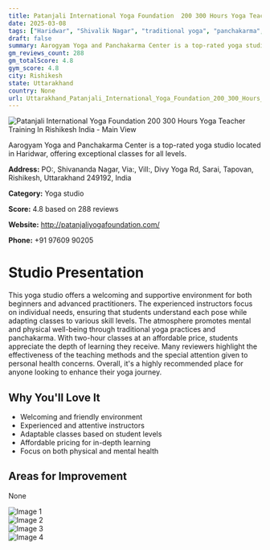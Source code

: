 ```yaml
---
title: Patanjali International Yoga Foundation  200 300 Hours Yoga Teacher Training In Rishikesh India
date: 2025-03-08
tags: ["Haridwar", "Shivalik Nagar", "traditional yoga", "panchakarma", "meditation", "welcoming atmosphere", "supportive environment", "Rishikesh"]  
draft: false
summary: Aarogyam Yoga and Panchakarma Center is a top-rated yoga studio located in Haridwar, offering exceptional classes for all levels.
gm_reviews_count: 288
gm_totalScore: 4.8
gym_score: 4.8
city: Rishikesh
state: Uttarakhand
country: None
url: Uttarakhand_Patanjali_International_Yoga_Foundation_200_300_Hours_Yoga_Teacher_Training_In_Rishikesh_India
---
```


<div className="aspect-[16/9] relative my-8">
  <img 
    src="https://lh5.googleusercontent.com/p/AF1QipNMIxeQcSGrc8whtddilvQSfMuwNlxNMvP15LnL=w1920-h1080-k-no"
    alt="Patanjali International Yoga Foundation  200 300 Hours Yoga Teacher Training In Rishikesh India - Main View"
    className="object-cover absolute inset-0 w-full h-full rounded-lg"
  />
</div>

Aarogyam Yoga and Panchakarma Center is a top-rated yoga studio located in Haridwar, offering exceptional classes for all levels.

**Address:** PO:, Shivananda Nagar, Via:, Vill:, Divy Yoga Rd, Sarai, Tapovan, Rishikesh, Uttarakhand 249192, India

**Category:** Yoga studio

**Score:** 4.8 based on 288 reviews

**Website:** http://patanjaliyogafoundation.com/

**Phone:** +91 97609 90205

# Studio Presentation

This yoga studio offers a welcoming and supportive environment for both beginners and advanced practitioners. The experienced instructors focus on individual needs, ensuring that students understand each pose while adapting classes to various skill levels. The atmosphere promotes mental and physical well-being through traditional yoga practices and panchakarma. With two-hour classes at an affordable price, students appreciate the depth of learning they receive. Many reviewers highlight the effectiveness of the teaching methods and the special attention given to personal health concerns. Overall, it's a highly recommended place for anyone looking to enhance their yoga journey.

## Why You'll Love It

- Welcoming and friendly environment
- Experienced and attentive instructors
- Adaptable classes based on student levels
- Affordable pricing for in-depth learning
- Focus on both physical and mental health

## Areas for Improvement

None

<div className="grid grid-cols-1 xl:grid-cols-2 gap-4 my-8">
<div className="aspect-[4/3] relative"><img src="https://lh3.googleusercontent.com/p/AF1QipO42R9-sMrcBjGPr7XGHxtsi5oSBjgMzV-PQZPY=w1920-h1080-k-no" alt="Image 1" className="object-cover absolute inset-0 w-full h-full rounded-lg" /></div>
<div className="aspect-[4/3] relative"><img src="https://lh5.googleusercontent.com/p/AF1QipNMY6h3417xCNylun-L6dcl1MubU5p_t13roQBU=w1920-h1080-k-no" alt="Image 2" className="object-cover absolute inset-0 w-full h-full rounded-lg" /></div>
<div className="aspect-[4/3] relative"><img src="https://lh5.googleusercontent.com/p/AF1QipPHb-FWBvdWgChwgcb43tMSjrDTYAvXHT_zJA-P=w1920-h1080-k-no" alt="Image 3" className="object-cover absolute inset-0 w-full h-full rounded-lg" /></div>
<div className="aspect-[4/3] relative"><img src="https://lh5.googleusercontent.com/p/AF1QipNus8AfmOFGC8Er4z6y8ORSjb-_r9zVMFTNfaZN=w1920-h1080-k-no" alt="Image 4" className="object-cover absolute inset-0 w-full h-full rounded-lg" /></div>
</div>